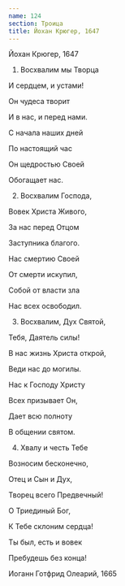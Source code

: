 ```yaml
---
name: 124
section: Троица
title: Йохан Крюгер, 1647
---
```

Йохан Крюгер, 1647


1. Восхвалим мы Творца

И сердцем, и устами!

Он чудеса творит

И в нас, и перед нами.

С начала наших дней

По настоящий час

Он щедростью Своей

Обогащает нас.


2. Восхвалим Господа,

Вовек Христа Живого,

За нас перед Отцом

Заступника благого.

Нас смертию Своей

От смерти искупил,

Собой от власти зла

Нас всех освободил.


3. Восхвалим, Дух Святой,

Тебя, Даятель силы!

В нас жизнь Христа открой,

Веди нас до могилы.

Нас к Господу Христу

Всех призывает Он,

Дает всю полноту

В общении святом.


4. Хвалу и честь Тебе

Возносим бесконечно,

Отец и Сын и Дух,

Творец всего Предвечный!

О Триединый Бог,

К Тебе склоним сердца!

Ты был, есть и вовек

Пребудешь без конца!


Иоганн Готфрид Олеарий, 1665
